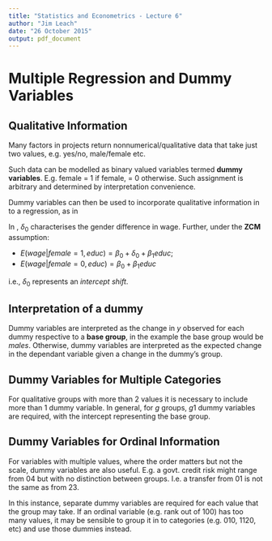 ```yaml
---
title: "Statistics and Econometrics - Lecture 6"
author: "Jim Leach"
date: "26 October 2015"
output: pdf_document
---
```


# Multiple Regression and Dummy Variables

## Qualitative Information

Many factors in projects return nonnumerical/qualitative data that take just two values, e.g. yes/no, male/female etc.

Such data can be modelled as binary valued variables termed __dummy variables__. E.g. female = 1 if female, = 0 otherwise. Such assignment is arbitrary and determined by interpretation convenience.

Dummy variables can then be used to incorporate qualitative information in to a regression, as in \eqref{eq:dummy}

\begin{equation} \label{eq:dummy}
wage = \beta_0 + \delta_0 female + \beta_1 educ + u
\end{equation}

In \eqref{eq:dummy}, $\delta_0$ characterises the gender difference in wage. Further, under the __ZCM__ assumption:

* $E(wage | female = 1, educ) = \beta_0 + \delta_0 + \beta_1 educ$;
* $E(wage | female = 0, educ) = \beta_0 + \beta_1 educ$

i.e., $\delta_0$ represents an _intercept shift_.

## Interpretation of a dummy

Dummy variables are interpreted as the change in $y$ observed for each dummy respective to a __base group__, in the example \eqref{eq:dummy} the base group would be _males_. Otherwise, dummy variables are interpreted as the expected change in the dependant variable given a change in the dummy's group.

## Dummy Variables for Multiple Categories

For qualitative groups with more than 2 values it is necessary to include more than 1 dummy variable. In general, for $g$ groups, $g1$ dummy variables are required, with the intercept representing the base group.

## Dummy Variables for Ordinal Information

For variables with multiple values, where the order matters but not the scale, dummy variables are also useful. E.g. a govt. credit risk might range from 04 but with no distinction between groups. I.e. a transfer from 01 is not the same as from 23.

In this instance, separate dummy variables are required for each value that the group may take. If an ordinal variable (e.g. rank out of 100) has too many values, it may be sensible to group it in to categories (e.g. 010, 1120, etc) and use those dummies instead.